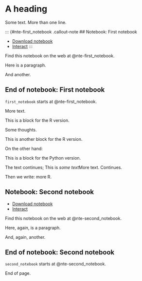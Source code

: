 # A heading

Some text. More than one line.

::: {#nte-first_notebook .callout-note
## Notebook: First notebook

-   [Download
    notebook](https://example.com/notebooks/first_notebook.ipynb)
-   [Interact](https://example.com/https://mybinder.org/v2/gh/resampling-stats/resampling-with/gh-pages?filepath=python-book/first_notebook.ipynb)
:::

::: {.nb-start name="first_notebook" title="First notebook"}

:::

::: nb-only
Find this notebook on the web at @nte-first_notebook.
:::

Here is a paragraph.

And another.

::: {.nb-end}

:::

::: {.callout-note}
## End of notebook: First notebook

`first_notebook` starts at @nte-first_notebook.
:::

More text.

::: r
This is a block for the R version.
:::

Some thoughts.

::: r
This is another block for the R version.
:::

On the other hand:

::: python
This is a block for the Python version.
:::

The text continues; [This is *some text*]{.r}[More text]{.python}.
Continues.

Then we write: [more R]{.r}.

::: {#nte-second_notebook .callout-note .nb-start name="second_notebook" title="Second notebook"}
## Notebook: Second notebook

-   [Download
    notebook](https://example.com/notebooks/second_notebook.ipynb)
-   [Interact](https://example.com/https://mybinder.org/v2/gh/resampling-stats/resampling-with/gh-pages?filepath=python-book/second_notebook.ipynb)
:::

::: nb-only
Find this notebook on the web at @nte-second_notebook.
:::

Here, again, is a paragraph.

And, again, another.

::: {.callout-note .nb-end}
## End of notebook: Second notebook

`second_notebook` starts at @nte-second_notebook.
:::

End of page.
